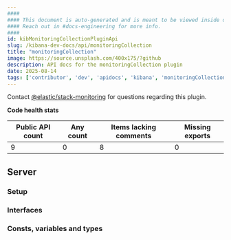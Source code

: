 ```yaml
---
####
#### This document is auto-generated and is meant to be viewed inside our experimental, new docs system.
#### Reach out in #docs-engineering for more info.
####
id: kibMonitoringCollectionPluginApi
slug: /kibana-dev-docs/api/monitoringCollection
title: "monitoringCollection"
image: https://source.unsplash.com/400x175/?github
description: API docs for the monitoringCollection plugin
date: 2025-08-14
tags: ['contributor', 'dev', 'apidocs', 'kibana', 'monitoringCollection']
---
```




Contact [@elastic/stack-monitoring](https://github.com/orgs/elastic/teams/stack-monitoring) for questions regarding this plugin.

**Code health stats**

| Public API count  | Any count | Items lacking comments | Missing exports |
|-------------------|-----------|------------------------|-----------------|
| 9 | 0 | 8 | 0 |

## Server

### Setup
<DocDefinitionList data={[monitoringCollectionObj.server.setup]}/>

### Interfaces
<DocDefinitionList data={monitoringCollectionObj.server.interfaces}/>

### Consts, variables and types
<DocDefinitionList data={monitoringCollectionObj.server.misc}/>

